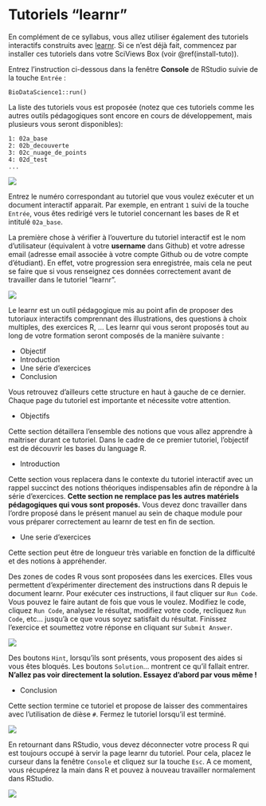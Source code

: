 # Tutoriels "learnr" {#learnr}

En complément de ce syllabus, vous allez utiliser également des tutoriels interactifs construits avec [learnr](https://rstudio.github.io/learnr/index.html). Si ce n'est déjà fait, commencez par installer ces tutoriels dans votre SciViews Box (voir \@ref(install-tuto)).

Entrez l'instruction ci-dessous dans la fenêtre **Console** de RStudio suivie de la touche `Entrée` :

    BioDataScience1::run()

La liste des tutoriels vous est proposée (notez que ces tutoriels comme les autres outils pédagogiques sont encore en cours de développement, mais plusieurs vous seront disponibles): 

    1: 02a_base
    2: 02b_decouverte
    3: 02c_nuage_de_points
    4: 02d_test
    ...

![](images/annexe_a3/learnr.gif)

Entrez le numéro correspondant au tutoriel que vous voulez exécuter et un document interactif apparait. Par exemple, en entrant `1` suivi de la touche `Entrée`, vous êtes redirigé vers le tutoriel concernant les bases de R et intitulé `02a_base`.

La première chose à vérifier à l'ouverture du tutoriel interactif est le nom d'utilisateur (équivalent à votre **username** dans Github) et votre adresse email (adresse email associée à votre compte Github ou de votre compte d'étudiant). En effet, votre progression sera enregistrée, mais cela ne peut se faire que si vous renseignez ces données correctement avant de travailler dans le tutoriel "learnr".

![](images/annexe_a3/learnr2.png)

Le learnr est un outil pédagogique mis au point afin de proposer des tutoriaux interactifs comprennant des illustrations, des questions à choix multiples, des exercices R, ... Les learnr qui vous seront proposés tout au long de votre formation seront composés de la manière suivante :

- Objectif
- Introduction
- Une série d'exercices
- Conclusion

Vous retrouvez d'ailleurs cette structure en haut à gauche de ce dernier. Chaque page du tutoriel est importante et nécessite votre attention. 

- Objectifs

Cette section détaillera l'ensemble des notions que vous allez apprendre à maitriser durant ce tutoriel. Dans le cadre de ce premier tutoriel, l'objectif est de découvrir les bases du language R. 

- Introduction

Cette section vous replacera dans le contexte du tutoriel interactif avec un rappel succinct des notions théoriques indispensables afin de répondre à la série d'exercices. **Cette section ne remplace pas les autres matériels pédagogiques qui vous sont proposés.** Vous devez donc travailler dans l'ordre proposé dans le présent manuel au sein de chaque module pour vous préparer correctement au learnr de test en fin de section. 

- Une serie d'exercices

Cette section peut être de longueur très variable en fonction de la difficulté et des notions à appréhender.

Des zones de codes R vous sont proposées dans les exercices. Elles vous permettent d'expérimenter directement des instructions dans R depuis le document learnr. Pour exécuter ces instructions, il faut cliquer sur `Run Code`. Vous pouvez le faire autant de fois que vous le voulez. Modifiez le code, cliquez `Run Code`, analysez le résultat, modifiez votre code, recliquez `Run Code`, etc... jusqu'à ce que vous soyez satisfait du résultat. Finissez l'exercice et soumettez votre réponse en cliquant sur `Submit Answer`.

![](images/annexe_a3/learnr2.gif)

Des boutons `Hint`, lorsqu'ils sont présents, vous proposent des aides si vous êtes bloqués. Les boutons `Solution`... montrent ce qu'il fallait entrer. **N'allez pas voir directement la solution. Essayez d'abord par vous même !**

- Conclusion

Cette section termine ce tutoriel et propose de laisser des commentaires avec l'utilisation de dièse `#`. Fermez le tutoriel lorsqu'il est terminé.

![](images/annexe_a3/learnr8.png)

En retournant dans RStudio, vous devez déconnecter votre process R qui est toujours occupé à servir la page learnr du tutoriel. Pour cela, placez le curseur dans la fenêtre `Console` et cliquez sur la touche `Esc`. A ce moment, vous récupérez la main dans R et pouvez à nouveau travailler normalement dans RStudio.

![](images/annexe_a3/learnr9.png)
